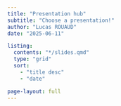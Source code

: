 ```yaml
---
title: "Presentation hub"
subtitle: "Choose a presentation!"
author: "Lucas ROUAUD"
date: "2025-06-11"

listing:
  contents: "*/slides.qmd"
  type: "grid"
  sort:
    - "title desc"
    - "date"

page-layout: full
---
```

